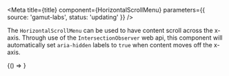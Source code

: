 

<Meta
  title={title}
  component={HorizontalScrollMenu}
  parameters={{ source: 'gamut-labs', status: 'updating' }}
/>

The `HorizontalScrollMenu` can be used to have content scroll across the x-axis. Through use of the `IntersectionObserver` web api, this component will automatically set `aria-hidden` labels to `true` when content moves off the x-axis.

<Canvas>
  <Story name="Horizontal Scroll Menu">
    {() => <HorizontalScrollMenuExample />}
  </Story>
</Canvas>
